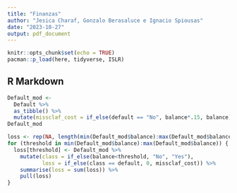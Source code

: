 ```yaml
---
title: "Finanzas"
author: "Jesica Charaf, Gonzalo Berasaluce e Ignacio Spiousas"
date: "2023-10-27"
output: pdf_document
---
```


```r
knitr::opts_chunk$set(echo = TRUE)
pacman::p_load(here, tidyverse, ISLR)
```

## R Markdown



```r
Default_mod <- 
  Default %>%
  as_tibble() %>%
  mutate(missclaf_cost = if_else(default == "No", balance*.15, balance))
Default_mod
```

```r
loss <- rep(NA, length(min(Default_mod$balance):max(Default_mod$balance)))
for (threshold in min(Default_mod$balance):max(Default_mod$balance)) {
  loss[threshold] <- Default_mod %>% 
    mutate(class = if_else(balance<threshold, "No", "Yes"),
           loss = if_else(class == default, 0, missclaf_cost)) %>%
    summarise(loss = sum(loss)) %>%
    pull(loss)
}
```

